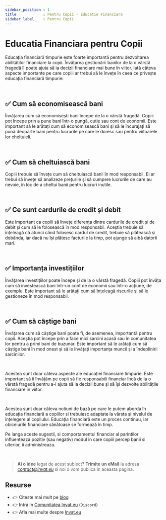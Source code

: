 ```yaml
---
sidebar_position : 1
title            : Pentru Copii - Educatie Financiara
sidebar_label    : Pentru Copii
---
```


# Educatia Financiara pentru Copii

Educația financiară timpurie este foarte importantă pentru dezvoltarea abilităților financiare la copii.
Învățarea gestionării banilor de la o vârstă fragedă îi poate ajuta să ia decizii financiare mai bune în viitor. 
Iată câteva aspecte importante pe care copiii ar trebui să le învețe în ceea ce privește educația financiară timpurie:

<br />

## ✅ Cum să economisească bani

Învățarea cum să economisești bani începe de la o vârstă fragedă. Copiii pot începe prin a pune bani într-o pungă, cutie sau cont de economii. 
Este important să le arătați cum să economisească bani și să le încurajați să pună deoparte bani pentru lucrurile pe care le doresc sau pentru viitoarele lor cheltuieli.

<br />

## ✅ Cum să cheltuiască bani 

Copiii trebuie să învețe cum să cheltuiască banii în mod responsabil. Ei ar trebui să învețe să analizeze prețurile și să cumpere lucrurile de care au nevoie, în loc de a cheltui banii pentru lucruri inutile.

<br />

## ✅ Ce sunt cardurile de credit și debit

Este important ca copiii să învețe diferența dintre cardurile de credit și de debit și cum să le folosească în mod responsabil. 
Aceștia trebuie să înțeleagă că atunci când folosesc cardul de credit, trebuie să plătească și dobânda, iar dacă nu își plătesc facturile la timp, pot ajunge să aibă datorii mari.

<br />

## ✅ Importanța investițiilor 

Învățarea investițiilor poate începe și de la o vârstă fragedă. Copiii pot învăța cum să investească bani într-un cont de economii sau într-o acțiune, de exemplu. 
Este important să le arătați cum să înțeleagă riscurile și să le gestioneze în mod responsabil.

<br />

## ✅ Cum să câștige bani 

Învățarea cum să câștige bani poate fi, de asemenea, importantă pentru copii. 
Aceștia pot începe prin a face mici sarcini acasă sau în comunitatea lor pentru a primi bani de buzunar. 
Este important să le arătați cum să câștige bani în mod onest și să le învățați importanța muncii și a îndeplinirii sarcinilor.

<br />

Acestea sunt doar câteva aspecte ale educației financiare timpurie. 
Este important să îi învățăm pe copii să fie responsabili financiar încă de la o vârstă fragedă pentru a-i ajuta să ia decizii bune și să își dezvolte abilitățile financiare în viitor.

<br />

Acestea sunt doar câteva notiuni de bază pe care le putem aborda în educația financiară a copiilor si trebuiesc adaptate la vârsta și nivelul de înțelegere al copilului. 
Educația financiară este un proces continuu, iar obiceiurile financiare sănătoase se formează în timp.

Pe langa aceste sugestii, si comportamentul financiar al parintilor influenteaza pozitiv (sau negativ) modul in care copiii percep banii si ulterior, ii administreaza. 

<br />

> **Ai o idee** legat de acest subiect? **Trimite un eMail** la adresa *contact@invat.eu* si noi o vom publica in aceasta pagina.

## Resurse

- 👉 Citeste mai mult pe [blog](https://www.blog.invat.eu/)
- 👉 Intra in [Comunitatea Invat.eu](https://discord.gg/3qmQKAHKS2) (`Discord`)  
- 👉 Afla mai multe despre [Invat.eu](/intro) 

